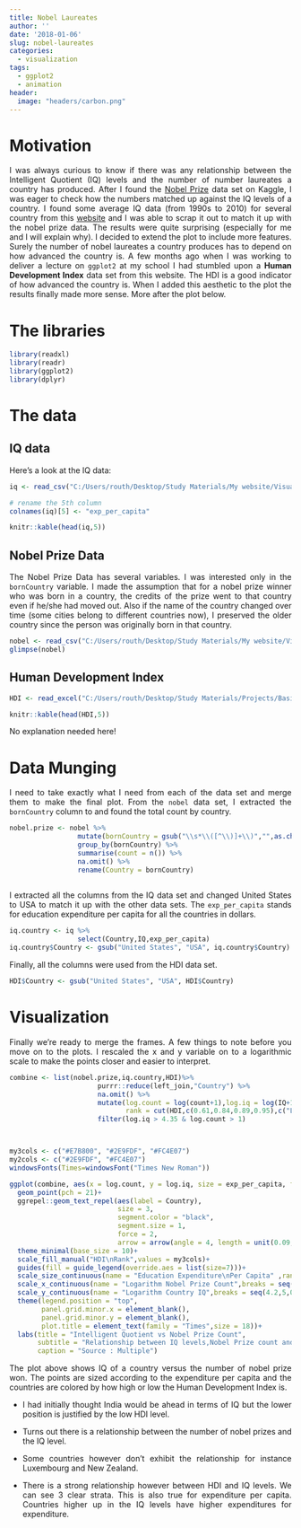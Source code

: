 ```yaml
---
title: Nobel Laureates
author: ''
date: '2018-01-06'
slug: nobel-laureates
categories:
  - visualization
tags:
  - ggplot2
  - animation
header:
  image: "headers/carbon.png"
---
```


<style>
body {
text-align: justify}
</style>

# Motivation

I was always curious to know if there was any relationship between the Intelligent Quotient (IQ) levels and the number of number laureates a country has produced. After I found the [Nobel Prize](https://www.kaggle.com/nobelfoundation/nobel-laureates) data set on Kaggle, I was eager to check how the numbers matched up against the IQ levels of a country. I found some average IQ data (from 1990s to 2010) for several country from this [website](https://www.worlddata.info/iq-by-country.php) and I was able to scrap it out to match it up with the nobel prize data. The results were quite surprising (especially for me and I will explain why). I decided to extend the plot to include more features. Surely the number of nobel laureates a country produces has to depend on how advanced the country is. A few months ago when I was working to deliver a lecture on `ggplot2` at my school I had stumbled upon a **Human Development Index** data set from this website. The HDI is a good indicator of how advanced the country is. When I added this aesthetic to the plot the results finally made more sense. More after the plot below. 


# The libraries

```r
library(readxl)
library(readr)
library(ggplot2)
library(dplyr)
```

# The data

## IQ data

Here's a look at the IQ data:

```r
iq <- read_csv("C:/Users/routh/Desktop/Study Materials/My website/Visuals/Nobel Prize/iq.csv", col_types = cols(`Daily max temperature` = col_skip(), `Education expenditures per capita` = col_number(), Income = col_number()))

# rename the 5th column
colnames(iq)[5] <- "exp_per_capita"

knitr::kable(head(iq,5))
```

## Nobel Prize Data

The Nobel Prize Data has several variables. I was interested only in the `bornCountry` variable. I made the assumption that for a nobel prize winner who was born in a country, the credits of the prize went to that country even if he/she had moved out. Also if the name of the country changed over time (some cities belong to different countries now), I preserved the older country since the person was originally born in that country.

```r
nobel <- read_csv("C:/Users/routh/Desktop/Study Materials/My website/Visuals/Nobel Prize/nobel_prize_by_winner.csv")
glimpse(nobel)
```

## Human Development Index

```r
HDI <- read_excel("C:/Users/routh/Desktop/Study Materials/Projects/Basic Workshop/HDI.xlsx", col_types = c("text", "numeric", "blank"))

knitr::kable(head(HDI,5))
```

No explanation needed here!

# Data Munging

I need to take exactly what I need from each of the data set and merge them to make the final plot. From the `nobel` data set, I extracted the `bornCountry` column to and found the total count by country. 

```r
nobel.prize <- nobel %>%
                 mutate(bornCountry = gsub("\\s*\\([^\\)]+\\)","",as.character(bornCountry)))%>%
                 group_by(bornCountry) %>%
                 summarise(count = n()) %>%
                 na.omit() %>%
                 rename(Country = bornCountry)
                 
```

I extracted all the columns from the IQ data set and changed United States to USA to match it up with the other data sets. The `exp_per_capita` stands for education expenditure per capita for all the countries in dollars. 

```r
iq.country <- iq %>%
                 select(Country,IQ,exp_per_capita)
iq.country$Country <- gsub("United States", "USA", iq.country$Country)
```

Finally, all the columns were used from the HDI data set.

```r
HDI$Country <- gsub("United States", "USA", HDI$Country)
```

# Visualization

Finally we're ready to merge the frames. A few things to note before you move on to the plots. I rescaled the x and y variable on to a logarithmic scale to make the points closer and easier to interpret.

```r
combine <- list(nobel.prize,iq.country,HDI)%>%
                      purrr::reduce(left_join,"Country") %>%
                      na.omit() %>%
                      mutate(log.count = log(count+1),log.iq = log(IQ+1),
                             rank = cut(HDI,c(0.61,0.84,0.89,0.95),c("Low","Medium","High"))) %>%
                      filter(log.iq > 4.35 & log.count > 1)



my3cols <- c("#E7B800", "#2E9FDF", "#FC4E07")
my2cols <- c("#2E9FDF", "#FC4E07")
windowsFonts(Times=windowsFont("Times New Roman"))

ggplot(combine, aes(x = log.count, y = log.iq, size = exp_per_capita, fill = rank))+
  geom_point(pch = 21)+
  ggrepel::geom_text_repel(aes(label = Country),
                           size = 3,
                           segment.color = "black",
                           segment.size = 1,
                           force = 2,
                           arrow = arrow(angle = 4, length = unit(0.09,"lines")))+
  theme_minimal(base_size = 10)+
  scale_fill_manual("HDI\nRank",values = my3cols)+
  guides(fill = guide_legend(override.aes = list(size=7)))+
  scale_size_continuous(name = "Education Expenditure\nPer Capita" ,range = c(3,6))+
  scale_x_continuous(name = "Logarithm Nobel Prize Count",breaks = seq(0,6,0.5))+
  scale_y_continuous(name = "Logarithm Country IQ",breaks = seq(4.2,5,0.05))+
  theme(legend.position = "top",
        panel.grid.minor.x = element_blank(),
        panel.grid.minor.y = element_blank(),
        plot.title = element_text(family = "Times",size = 18))+
  labs(title = "Intelligent Quotient vs Nobel Prize Count", 
       subtitle = "Relationship between IQ levels,Nobel Prize count and the Human Development Index by country",
       caption = "Source : Multiple")
```


The plot above shows IQ of a country versus the number of nobel prize won. The points are sized according to the expenditure per capita and the countries are colored by how high or low the Human Development Index is.


- I had initially thought India would be ahead in terms of IQ but the lower position is justified by the low HDI level.

- Turns out there is a relationship between the number of nobel prizes and the IQ level.

- Some countries however don't exhibit the relationship for instance Luxembourg and New Zealand.

- There is a strong relationship however between HDI and IQ levels. We can see 3 clear strata. This is also true for expenditure per capita. Countries higher up in the IQ levels have higher expenditures for expenditure.

